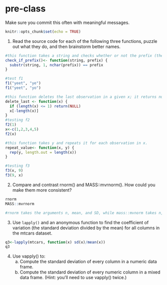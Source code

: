 # pre-class


Make sure you commit this often with meaningful messages. 



```r
knitr::opts_chunk$set(echo = TRUE)
```


1. Read the source code for each of the following three functions, puzzle out what they do, and then brainstorm better names.

```r
#this function takes a string and checks whether or not the prefix (the second argument) exists. It starts at position 1 and checks if the characters in the string match those in the prefix. 
check_if_prefix()<- function(string, prefix) {
  substr(string, 1, nchar(prefix)) == prefix
}

#test f1
f1("yeet", "ye")
f1("yeet", "yo")

#this function deletes the last observation in a given x; it returns null if there is only one observation since then x would be empty
delete_last <- function(x) {
  if (length(x) <= 1) return(NULL)
  x[-length(x)]
}
#testing f2
f2(1)
x<-c(1,2,3,4,5)
f2(x)

#this function takes y and repeats it for each observation in x.
repeat_value<- function(x, y) {
  rep(y, length.out = length(x))
}

#testing f3
f3(x, 9)
f3(9, x)
```

2. Compare and contrast rnorm() and MASS::mvrnorm(). How could you make them more consistent?
```r
rnorm
MASS::mvrnorm

#rnorm takes the arguments n, mean, and SD, while mass::mvnorm takes n, mean, and variance rather than SD. We could realign the arguments such that both take SD, for example.
```
3. Use `lapply()` and an anonymous function to find the coefficient of variation (the standard deviation divided by the mean) for all columns in the mtcars dataset. 
```r
q3<-lapply(mtcars, function(x) sd(x)/mean(x))
q3
```
4. Use vapply() to:
    a. Compute the standard deviation of every column in a numeric data frame.
    b. Compute the standard deviation of every numeric column in a mixed data frame. (Hint: you’ll need to use vapply() twice.)
